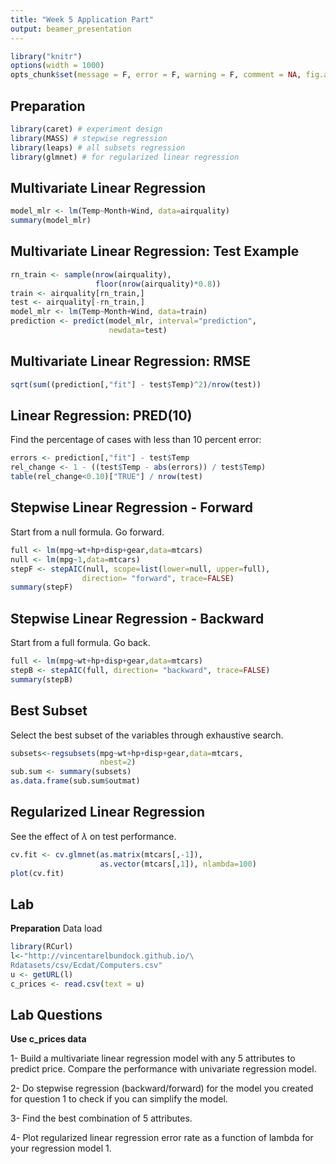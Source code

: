 ```yaml
---
title: "Week 5 Application Part"
output: beamer_presentation
---
```

```r
library("knitr")
options(width = 1000)
opts_chunk$set(message = F, error = F, warning = F, comment = NA, fig.align = 'center', dpi = 100)
```


## Preparation
```r
library(caret) # experiment design
library(MASS) # stepwise regression
library(leaps) # all subsets regression
library(glmnet) # for regularized linear regression
```

## Multivariate Linear Regression
```r
model_mlr <- lm(Temp~Month+Wind, data=airquality) 
summary(model_mlr)
```

## Multivariate Linear Regression: Test Example
```r
rn_train <- sample(nrow(airquality), 
                   floor(nrow(airquality)*0.8))
train <- airquality[rn_train,]
test <- airquality[-rn_train,]
model_mlr <- lm(Temp~Month+Wind, data=train) 
prediction <- predict(model_mlr, interval="prediction", 
                      newdata=test)
```
## Multivariate Linear Regression: RMSE

```r
sqrt(sum((prediction[,"fit"] - test$Temp)^2)/nrow(test))
```

## Linear Regression: PRED(10)
Find the percentage of cases with less than 10 percent error:
```r
errors <- prediction[,"fit"] - test$Temp
rel_change <- 1 - ((test$Temp - abs(errors)) / test$Temp)
table(rel_change<0.10)["TRUE"] / nrow(test)
```

## Stepwise Linear Regression - Forward

Start from a null formula. Go forward.

```r
full <- lm(mpg~wt+hp+disp+gear,data=mtcars)
null <- lm(mpg~1,data=mtcars)
stepF <- stepAIC(null, scope=list(lower=null, upper=full), 
                direction= "forward", trace=FALSE)
summary(stepF)
```

## Stepwise Linear Regression - Backward

Start from a full formula. Go back.

```r
full <- lm(mpg~wt+hp+disp+gear,data=mtcars)
stepB <- stepAIC(full, direction= "backward", trace=FALSE)
summary(stepB)
```

## Best Subset

Select the best subset of the variables through exhaustive search.

```r
subsets<-regsubsets(mpg~wt+hp+disp+gear,data=mtcars,
                    nbest=2)
sub.sum <- summary(subsets)
as.data.frame(sub.sum$outmat)
```

## Regularized Linear Regression

See the effect of $\lambda$ on test performance.

```r
cv.fit <- cv.glmnet(as.matrix(mtcars[,-1]), 
                    as.vector(mtcars[,1]), nlambda=100)
plot(cv.fit)
```

## Lab 
**Preparation**
Data load
```r
library(RCurl)
l<-"http://vincentarelbundock.github.io/\
Rdatasets/csv/Ecdat/Computers.csv"
u <- getURL(l)
c_prices <- read.csv(text = u)
```

## Lab Questions

**Use c_prices data**

1- Build a multivariate linear regression model with any 5 attributes to predict price. Compare the performance with univariate regression model.

2- Do stepwise regression (backward/forward) for the model  you created for question 1 to check if you can simplify the model.

3- Find the best combination of 5 attributes.

4- Plot regularized linear regression error rate as a function of lambda for your regression model 1.